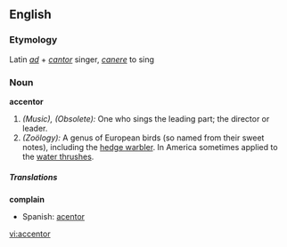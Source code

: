 ==English==

===Etymology===
Latin ''[[ad]]'' + ''[[cantor]]'' singer, ''[[canere]]'' to sing

===Noun===
'''accentor'''

# ''(Music), (Obsolete):'' One who sings the leading part; the director or leader.
# ''(Zoölogy):'' A genus of European birds (so named from their sweet notes), including the [[hedge warbler]].  In America sometimes applied to the [[water thrush]]es.

=====Translations=====
'''complain'''
{{top}}
{{mid}}
*Spanish: [[acentor]] {{m}}
{{bottom}}

[[vi:accentor]]